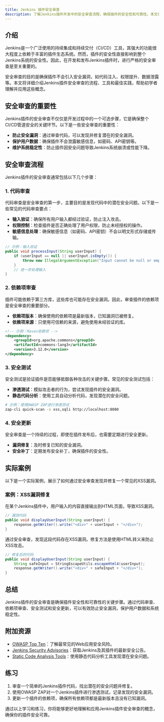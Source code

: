 ```yaml
---
title: Jenkins 插件安全审查
description: 了解Jenkins插件开发中的安全审查流程，确保插件的安全性和可靠性。本文将从基础概念入手，逐步讲解安全审查的重要性、流程和实际案例。
---
```


## 介绍

Jenkins是一个广泛使用的持续集成和持续交付（CI/CD）工具，其强大的功能很大程度上依赖于丰富的插件生态系统。然而，插件的安全性直接影响到整个Jenkins系统的安全性。因此，在开发和发布Jenkins插件时，进行严格的安全审查是至关重要的。

安全审查的目的是确保插件不会引入安全漏洞，如代码注入、权限提升、数据泄露等。本文将详细介绍Jenkins插件安全审查的流程、工具和最佳实践，帮助初学者理解并应用这些概念。

## 安全审查的重要性

Jenkins插件的安全审查不仅仅是开发过程中的一个可选步骤，它是确保整个CI/CD管道安全的关键环节。以下是一些安全审查的重要性：

- **防止安全漏洞**：通过审查代码，可以发现并修复潜在的安全漏洞。
- **保护用户数据**：确保插件不会泄露敏感信息，如密码、API密钥等。
- **维护系统稳定性**：防止插件因安全问题导致Jenkins系统崩溃或性能下降。

## 安全审查流程

Jenkins插件的安全审查通常包括以下几个步骤：

### 1. 代码审查

代码审查是安全审查的第一步，主要目的是发现代码中的潜在安全问题。以下是一些常见的代码审查要点：

- **输入验证**：确保所有用户输入都经过验证，防止注入攻击。
- **权限控制**：检查插件是否正确处理了用户权限，防止未经授权的操作。
- **敏感信息处理**：确保敏感信息（如密码、API密钥）不会以明文形式存储或传输。

```java
// 示例：输入验证
public void processInput(String userInput) {
    if (userInput == null || userInput.isEmpty()) {
        throw new IllegalArgumentException("Input cannot be null or empty");
    }
    // 进一步处理输入
}
```

### 2. 依赖项审查

插件可能依赖于第三方库，这些库也可能存在安全漏洞。因此，审查插件的依赖项是安全审查的重要部分。

- **依赖项版本**：确保使用的依赖项是最新版本，已知漏洞已被修复。
- **依赖项来源**：只使用可信赖的来源，避免使用未经验证的库。

```xml
<!-- 示例：Maven依赖项 -->
<dependency>
    <groupId>org.apache.commons</groupId>
    <artifactId>commons-lang3</artifactId>
    <version>3.12.0</version>
</dependency>
```

### 3. 安全测试

安全测试是验证插件是否能够抵御各种攻击的关键步骤。常见的安全测试包括：

- **渗透测试**：模拟攻击者的行为，尝试发现插件的安全漏洞。
- **静态代码分析**：使用工具自动分析代码，发现潜在的安全问题。

```bash
# 示例：使用OWASP ZAP进行渗透测试
zap-cli quick-scan -s xss,sqli http://localhost:8080
```

### 4. 安全更新

安全审查是一个持续的过程，即使在插件发布后，也需要定期进行安全更新。

- **漏洞修复**：及时修复已知的安全漏洞。
- **安全补丁**：定期发布安全补丁，确保插件的安全性。

## 实际案例

以下是一个实际案例，展示了如何通过安全审查发现并修复一个常见的XSS漏洞。

### 案例：XSS漏洞修复

在某个Jenkins插件中，用户输入的内容直接输出到HTML页面，导致XSS漏洞。

```java
// 漏洞代码
public void displayUserInput(String userInput) {
    response.getWriter().write("<div>" + userInput + "</div>");
}
```

通过安全审查，发现这段代码存在XSS漏洞。修复方法是使用HTML转义来防止XSS攻击。

```java
// 修复后的代码
public void displayUserInput(String userInput) {
    String safeInput = StringEscapeUtils.escapeHtml4(userInput);
    response.getWriter().write("<div>" + safeInput + "</div>");
}
```

## 总结

Jenkins插件的安全审查是确保插件安全性和可靠性的关键步骤。通过代码审查、依赖项审查、安全测试和安全更新，可以有效防止安全漏洞，保护用户数据和系统稳定性。

## 附加资源

- [OWASP Top Ten](https://owasp.org/www-project-top-ten/)：了解最常见的Web应用安全风险。
- [Jenkins Security Advisories](https://www.jenkins.io/security/advisories/)：获取Jenkins及其插件的最新安全公告。
- [Static Code Analysis Tools](https://owasp.org/www-community/Source_Code_Analysis_Tools)：使用静态代码分析工具发现潜在安全问题。

## 练习

1. 审查一个简单的Jenkins插件代码，找出潜在的安全问题并修复。
2. 使用OWASP ZAP对一个Jenkins插件进行渗透测试，记录发现的安全漏洞。
3. 更新一个插件的依赖项，确保所有依赖项都是最新版本且没有已知漏洞。

通过以上学习和练习，你将能够更好地理解和应用Jenkins插件安全审查的概念，确保你的插件安全可靠。